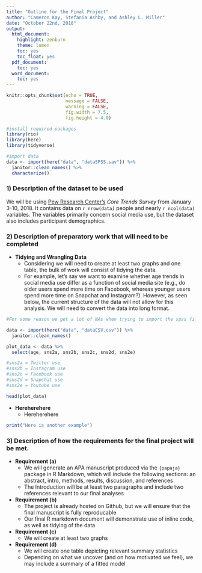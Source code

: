```yaml
---
title: "Outline for the Final Project"
author: "Cameron Kay, Stefania Ashby, and Ashley L. Miller"
date: "October 22nd, 2018"
output:
  html_document:
    highlight: zenburn
    theme: lumen
    toc: yes
    toc_float: yes
  pdf_document:
    toc: yes
  word_document:
    toc: yes
---
```


```r

knitr::opts_chunk$set(echo = TRUE,
                      message = FALSE,
                      warning = FALSE,
                      fig.width = 7.5,
                      fig.height = 4.0)

#install required packages
library(rio)
library(here)
library(tidyverse)

#import data
data <- import(here("data", "dataSPSS.sav")) %>%
  janitor::clean_names() %>%
  characterize()

```

### 1) Description of the dataset to be used

We will be using [Pew Research Center's](http://www.pewresearch.org) 
*Core Trends Survey* from January 3-10, 2018. It contains data on `r nrow(data)`
people and nearly `r ncol(data)` variables. The variables primarily concern social
media use, but the dataset also includes participant demographics. 

### 2) Description of preparatory work that will need to be completed

  + **Tidying and Wrangling Data**
      + Considering we will need to create at least two graphs and one table, the bulk of work will consist of tidying the data.  
      + For example, let's say we want to examine whether age trends in social media use differ as a function of social media site (e.g., do older users spend more time on Facebook, whereas younger users spend more time on Snapchat and Instagram?). However, as seen below, the current structure of the data will not allow for this analysis. We will need to convert the data into long format.
 
```r

#For some reason we get a lot of NAs when trying to import the spss file, so I will use the csv file here

data <- import(here("data", "dataCSV.csv")) %>%
  janitor::clean_names()

```

```r

plot_data <- data %>%
  select(age, sns2a, sns2b, sns2c, sns2d, sns2e)

#sns2a = Twitter use
#sns2b = Instagram use
#sns2c = Facebook use
#sns2d = Snapchat use
#sns2e = Youtube use

head(plot_data)

```

  + **Hereherehere**
      + Hereherehere

```r

print("Here is another example")

```


### 3) Description of how the requirements for the final project will be met.

  + **Requirement (a)**
      + We will generate an APA manuscript produced via the `{papaja}` package in R Markdown, which will include the following sections: an abstract, intro, methods, results, discussion, and references
      + The Introduction will be at least two paragraphs and include two references relevant to our final analyses
  + **Requirement (b)**
      + The project is already hosted on Github, but we will ensure that the final manuscript is fully reproducable
      + Our final R markdown document will demonstrate use of inline code, as well as tidying of the data
  + **Requirement (c)**
      + We will create at least two graphs
  + **Requirement (d)**
      + We will create one table depicting relevant summary statistics
      + Depending on what we uncover (and on how motivated we feel), we may include a summary of a fitted model





